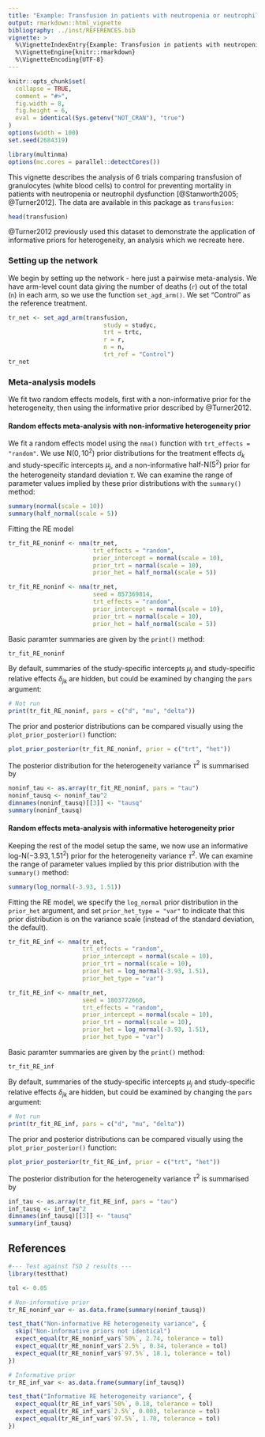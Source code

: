 ```yaml
---
title: "Example: Transfusion in patients with neutropenia or neutrophil dysfunction"
output: rmarkdown::html_vignette
bibliography: ../inst/REFERENCES.bib
vignette: >
  %\VignetteIndexEntry{Example: Transfusion in patients with neutropenia or neutrophil dysfunction}
  %\VignetteEngine{knitr::rmarkdown}
  %\VignetteEncoding{UTF-8}
---
```


```r
knitr::opts_chunk$set(
  collapse = TRUE,
  comment = "#>",
  fig.width = 8, 
  fig.height = 6,
  eval = identical(Sys.getenv("NOT_CRAN"), "true")
)
options(width = 100)
set.seed(2684319)
```

```r
library(multinma)
options(mc.cores = parallel::detectCores())
```

This vignette describes the analysis of 6 trials comparing transfusion of granulocytes (white blood cells) to control for preventing mortality in patients with neutropenia or neutrophil dysfunction [@Stanworth2005; @Turner2012].
The data are available in this package as `transfusion`:
```r
head(transfusion)
```

@Turner2012 previously used this dataset to demonstrate the application of informative priors for heterogeneity, an analysis which we recreate here.

### Setting up the network
We begin by setting up the network - here just a pairwise meta-analysis.
We have arm-level count data giving the number of deaths (`r`) out of the total (`n`) in each arm, so we use the function `set_agd_arm()`.
We set "Control" as the reference treatment.
```r
tr_net <- set_agd_arm(transfusion, 
                           study = studyc,
                           trt = trtc,
                           r = r, 
                           n = n,
                           trt_ref = "Control")
tr_net
```


### Meta-analysis models
We fit two random effects models, first with a non-informative prior for the heterogeneity, then using the informative prior described by @Turner2012.

#### Random effects meta-analysis with non-informative heterogeneity prior
We fit a random effects model using the `nma()` function with `trt_effects = "random"`.
We use $\mathrm{N}(0, 10^2)$ prior distributions for the treatment effects $d_k$ and study-specific intercepts $\mu_j$, and a non-informative $\textrm{half-N}(5^2)$ prior for the heterogeneity standard deviation $\tau$.
We can examine the range of parameter values implied by these prior distributions with the `summary()` method:
```r
summary(normal(scale = 10))
summary(half_normal(scale = 5))
```

Fitting the RE model
```r
tr_fit_RE_noninf <- nma(tr_net, 
                        trt_effects = "random",
                        prior_intercept = normal(scale = 10),
                        prior_trt = normal(scale = 10),
                        prior_het = half_normal(scale = 5))
```
```r
tr_fit_RE_noninf <- nma(tr_net, 
                        seed = 857369814,
                        trt_effects = "random",
                        prior_intercept = normal(scale = 10),
                        prior_trt = normal(scale = 10),
                        prior_het = half_normal(scale = 5))
```

Basic paramter summaries are given by the `print()` method:
```r
tr_fit_RE_noninf
```

By default, summaries of the study-specific intercepts $\mu_j$ and study-specific relative effects $\delta_{jk}$ are hidden, but could be examined by changing the `pars` argument:
```r
# Not run
print(tr_fit_RE_noninf, pars = c("d", "mu", "delta"))
```

The prior and posterior distributions can be compared visually using the `plot_prior_posterior()` function:
```r
plot_prior_posterior(tr_fit_RE_noninf, prior = c("trt", "het"))
```

The posterior distribution for the heterogeneity variance $\tau^2$ is summarised by
```r
noninf_tau <- as.array(tr_fit_RE_noninf, pars = "tau")
noninf_tausq <- noninf_tau^2
dimnames(noninf_tausq)[[3]] <- "tausq"
summary(noninf_tausq)
```


#### Random effects meta-analysis with informative heterogeneity prior
Keeping the rest of the model setup the same, we now use an informative $\textrm{log-N}(-3.93, 1.51^2)$ prior for the heterogeneity variance $\tau^2$.
We can examine the range of parameter values implied by this prior distribution with the `summary()` method:
```r
summary(log_normal(-3.93, 1.51))
```

Fitting the RE model, we specify the `log_normal` prior distribution in the `prior_het` argument, and set `prior_het_type = "var"` to indicate that this prior distribution is on the variance scale (instead of the standard deviation, the default).
```r
tr_fit_RE_inf <- nma(tr_net, 
                     trt_effects = "random",
                     prior_intercept = normal(scale = 10),
                     prior_trt = normal(scale = 10),
                     prior_het = log_normal(-3.93, 1.51),
                     prior_het_type = "var")
```
```r
tr_fit_RE_inf <- nma(tr_net, 
                     seed = 1803772660,
                     trt_effects = "random",
                     prior_intercept = normal(scale = 10),
                     prior_trt = normal(scale = 10),
                     prior_het = log_normal(-3.93, 1.51),
                     prior_het_type = "var")
```

Basic paramter summaries are given by the `print()` method:
```r
tr_fit_RE_inf
```

By default, summaries of the study-specific intercepts $\mu_j$ and study-specific relative effects $\delta_{jk}$ are hidden, but could be examined by changing the `pars` argument:
```r
# Not run
print(tr_fit_RE_inf, pars = c("d", "mu", "delta"))
```

The prior and posterior distributions can be compared visually using the `plot_prior_posterior()` function:
```r
plot_prior_posterior(tr_fit_RE_inf, prior = c("trt", "het"))
```

The posterior distribution for the heterogeneity variance $\tau^2$ is summarised by
```r
inf_tau <- as.array(tr_fit_RE_inf, pars = "tau")
inf_tausq <- inf_tau^2
dimnames(inf_tausq)[[3]] <- "tausq"
summary(inf_tausq)
```

## References

```r
#--- Test against TSD 2 results ---
library(testthat)

tol <- 0.05

# Non-informative prior
tr_RE_noninf_var <- as.data.frame(summary(noninf_tausq))

test_that("Non-informative RE heterogeneity variance", {
  skip("Non-informative priors not identical")
  expect_equal(tr_RE_noninf_var$`50%`, 2.74, tolerance = tol)
  expect_equal(tr_RE_noninf_var$`2.5%`, 0.34, tolerance = tol)
  expect_equal(tr_RE_noninf_var$`97.5%`, 18.1, tolerance = tol)
})

# Informative prior
tr_RE_inf_var <- as.data.frame(summary(inf_tausq))

test_that("Informative RE heterogeneity variance", {
  expect_equal(tr_RE_inf_var$`50%`, 0.18, tolerance = tol)
  expect_equal(tr_RE_inf_var$`2.5%`, 0.003, tolerance = tol)
  expect_equal(tr_RE_inf_var$`97.5%`, 1.70, tolerance = tol)
})
```
